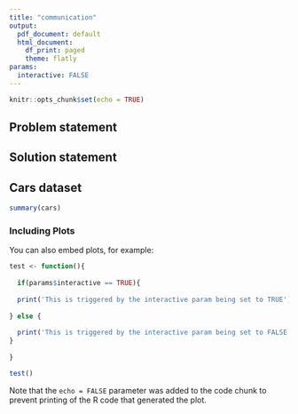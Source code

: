 ```yaml
---
title: "communication"
output: 
  pdf_document: default
  html_document:
    df_print: paged
    theme: flatly
params:
  interactive: FALSE
---
```


```r
knitr::opts_chunk$set(echo = TRUE)
```

## Problem statement

## Solution statement

## Cars dataset

```r

summary(cars)
```

### Including Plots

You can also embed plots, for example:

```r


test <- function(){
  
  if(params$interactive == TRUE){
    
  print('This is triggered by the interactive param being set to TRUE')
    
} else {
  
  print('This is triggered by the interactive param being set to FALSE')
}
  
}

test()

```

Note that the `echo = FALSE` parameter was added to the code chunk to prevent printing of the R code that generated the plot.
